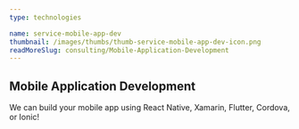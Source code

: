 ```yaml
---
type: technologies

name: service-mobile-app-dev
thumbnail: /images/thumbs/thumb-service-mobile-app-dev-icon.png
readMoreSlug: consulting/Mobile-Application-Development
---
```


## Mobile Application Development

We can build your mobile app using React Native, Xamarin, Flutter, Cordova, or Ionic!
